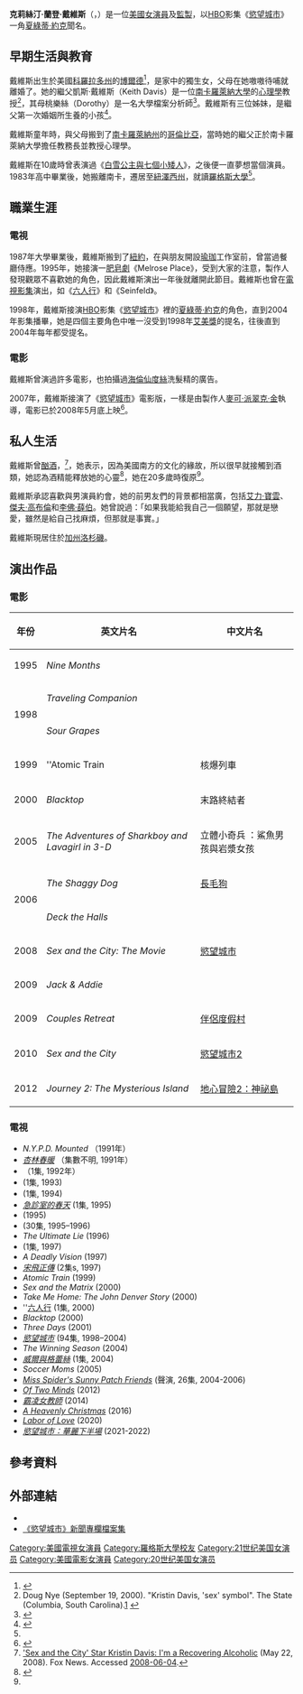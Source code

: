 {{noteTA
|T=zh-tw:克莉絲汀·戴維斯;zh-hk:姬絲汀·戴維絲;zh-cn:克里斯汀·戴维斯;
|G1=Show
|G2=Movie
|G3=TV
}}
{{藝人
| type     = 女演員 
| 姓名     = 克莉絲汀·戴維斯
| 英文名   = Kristin Davis
| 圖片     = Kristin Davis, 2011.jpg
| 圖片尺寸 = 
| 圖片說明 = 
| 原名     = Kristin Landen Davis<br/>克莉絲汀·蘭登·戴維斯
| 出生日期 = {{birth date and age|1965|02|23}}
| 出生地點 = {{USA}}[[科羅拉多州|科羅拉多州]][[博爾德_(科羅拉多州)|博爾德]]
| 別名     = Kristin Lee Davis
| 網站     =
| 職業     = [[演員|演員]]、[[監製|監製]]
| 活躍年代 = 1987年至今
| sagawards = '''喜劇類最佳女配角'''<br/>2001、2003《[[慾望城市|慾望城市]]》
| 配偶     = 
| 代表作 = [[慾望城市|慾望城市]]
| IMDb     = 0004862
}}

'''克莉絲汀·蘭登·戴維斯'''（{{lang-en|Kristin Landen Davis}}，{{bd|1965年|2月23日|catIdx=Davis, Kristin}}）是一位[[美國|美國]][[女演員|女演員]]及[[監製|監製]]，以[[HBO|HBO]]影集《[[慾望城市|慾望城市]]》一角[[夏綠蒂·約克|夏綠蒂·約克]]聞名。

==早期生活與教育==
戴維斯出生於美國[[科羅拉多州|科羅拉多州]]的[[博爾德_(科羅拉多州)|博爾德]]<ref>{{cite web | url=http://video.barnesandnoble.com/search/Biography.asp?z=y&ctr=767581 | title=Barnes and Noble biography | publisher=All Media Guide | accessdate=2007-02-01 | archive-url=https://web.archive.org/web/20120204041317/http://video.barnesandnoble.com/search/Biography.asp?z=y&ctr=767581 | archive-date=2012-02-04 | dead-url=yes }}</ref>，是家中的獨生女，父母在她嗷嗷待哺就離婚了。她的繼父凱斯·戴維斯（Keith Davis）是一位[[南卡羅萊納大學|南卡羅萊納大學]]的[[心理學|心理學]]教授<ref>Doug Nye (September 19, 2000). "Kristin Davis, 'sex' symbol". The State (Columbia, South Carolina).[http://nl.newsbank.com/nl-search/we/Archives?p_product=CS&s_site=thestate&p_multi=CS&p_theme=realcities&p_action=search&p_maxdocs=200&p_topdoc=1&p_text_direct-0=0F10C0DD23C9C2A5&p_field_direct-0=document_id&p_perpage=10&p_sort=YMD_date:D&s_trackval=GooglePM] {{Wayback|url=http://nl.newsbank.com/nl-search/we/Archives?p_product=CS&s_site=thestate&p_multi=CS&p_theme=realcities&p_action=search&p_maxdocs=200&p_topdoc=1&p_text_direct-0=0F10C0DD23C9C2A5&p_field_direct-0=document_id&p_perpage=10&p_sort=YMD_date:D&s_trackval=GooglePM |date=20180622140144 }}</ref>，其母桃樂絲（Dorothy）是一名大學檔案分析師<ref>{{Cite web |url=http://www.filmreference.com/film/93/Kristin-Davis.html |title=存档副本 |accessdate=2008-07-25 |archive-date=2008-09-14 |archive-url=https://web.archive.org/web/20080914124123/http://www.filmreference.com/film/93/Kristin-Davis.html |dead-url=no }}</ref>。戴維斯有三位姊妹，是繼父第一次婚姻所生養的小孩<ref name=Ellen02>{{citeweb|url=http://observer.guardian.co.uk/life/story/0,,647780,00.html|title=Charlotte's web|publisher=The Observer|author=Barbara Ellen|date=February 10, 2002|accessdate=2008-04-14|archive-date=2008-10-12|archive-url=https://web.archive.org/web/20081012224337/http://observer.guardian.co.uk/life/story/0,,647780,00.html|dead-url=no}}</ref>。

戴維斯童年時，與父母搬到了[[南卡羅萊納州|南卡羅萊納州]]的[[哥伦比亚_(南卡罗来纳州)|哥倫比亞]]，當時她的繼父正於南卡羅萊納大學擔任教務長並教授心理學。

戴維斯在10歲時曾表演過《[[白雪公主與七個小矮人|白雪公主與七個小矮人]]》，之後便一直夢想當個演員。1983年高中畢業後，她搬離南卡，遷居至[[紐澤西州|紐澤西州]]，就讀[[羅格斯大學|羅格斯大學]]<ref name=Ellen02 />。

==職業生涯==
===電視===
1987年大學畢業後，戴維斯搬到了[[紐約|紐約]]，在與朋友開設[[瑜珈|瑜珈]]工作室前，曾當過餐廳侍應。1995年，她接演一[[肥皂劇|肥皂劇]]《Melrose Place》，受到大家的注意，製作人發現觀眾不喜歡她的角色，因此戴維斯演出一年後就離開此節目。戴維斯也曾在[[電視影集|電視影集]]演出，如《[[六人行|六人行]]》和《Seinfeld》。

1998年，戴維斯接演[[HBO|HBO]]影集《[[慾望城市|慾望城市]]》裡的[[夏綠蒂·約克|夏綠蒂·約克]]的角色，直到2004年影集播畢，她是四個主要角色中唯一沒受到1998年[[艾美獎|艾美獎]]的提名，往後直到2004年每年都受提名。

===電影===
戴維斯曾演過許多電影，也拍攝過[[海倫仙度絲|海倫仙度絲]]洗髮精的廣告。

2007年，戴維斯接演了《[[慾望城市_(電影)|慾望城市]]》電影版，一樣是由製作人[[麥可·派翠克·金|麥可·派翠克·金]]執導，電影已於2008年5月底上映<ref>{{cite web | url=http://abclocal.go.com/wls/story?section=entertainment&id=4761610 | title="Sex and the City" movie close to green light | publisher=ABC7Chicago | date=November 14, 2006 | accessdate=2007-02-01 | archive-url=https://web.archive.org/web/20070322124844/http://abclocal.go.com/wls/story?section=entertainment&id=4761610 | archive-date=2007-03-22 | dead-url=yes }}</ref>。

==私人生活==
戴維斯曾[[酗酒|酗酒]]，<ref>[http://www.foxnews.com/story/0,2933,357101,00.html 'Sex and the City' Star Kristin Davis: I'm a Recovering Alcoholic] {{Wayback|url=http://www.foxnews.com/story/0,2933,357101,00.html |date=20080827155042 }} (May 22, 2008). Fox News. Accessed [[2008-06-04|2008-06-04]].</ref>，她表示，因為美國南方的文化的緣故，所以很早就接觸到酒類，她認為酒精能釋放她的心靈<ref>{{citeweb|author=Sharon Churcher |url=http://www.dailymail.co.uk/pages/live/articles/showbiz/showbiznews.html?in_article_id=565450&in_page_id=1773 |title=Sex and the shower scene... or how Kristin Davis refused to bare all in Sex And The City movie|publisher=Mail on Sunday|date=May 11, 2008|accessdate=2008-05-11}}</ref>，她在20多歲時復原<ref name=Ellen02/>。

戴維斯承認喜歡與男演員約會，她的前男友們的背景都相當廣，包括[[艾力·寶雲|艾力·寶雲]]、[[傑夫·高布倫|傑夫·高布倫]]和[[李佛·薛伯|李佛·薛伯]]。她曾說過：「如果我能給我自己一個願望，那就是戀愛，雖然是給自己找麻煩，但那就是事實。」

戴維斯現居住於[[加州|加州]][[洛杉磯|洛杉磯]]。

==演出作品==
===電影===
{| border="1" class="wikitable"
|- 
! 年份 || 英文片名 || 中文片名
|-
| 1995 || ''Nine Months'' ||
|-
| rowspan="2" | 1998
| ''Traveling Companion'' ||
|-
| ''Sour Grapes'' || 
|-
| 1999 || ''Atomic Train || 核爆列車
|-
| 2000 || ''Blacktop'' || 末路終結者
|-
| 2005 || ''The Adventures of Sharkboy and Lavagirl in 3-D'' || 立體小奇兵 ：鯊魚男孩與岩漿女孩
|-
| rowspan="2" | 2006
| ''The Shaggy Dog'' || [[長毛狗|長毛狗]]
|-
| ''Deck the Halls'' ||
|-
| 2008 || ''Sex and the City: The Movie'' || [[慾望城市_(電影)|慾望城市]]
|-
| 2009 || ''Jack & Addie'' ||
|-
| 2009 || ''Couples Retreat'' || [[伴侶度假村|伴侶度假村]]
|-
| 2010 || ''Sex and the City'' || [[慾望城市2|慾望城市2]]
|-
| 2012 || ''Journey 2: The Mysterious Island'' || [[地心冒險2：神祕島|地心冒險2：神祕島]]
|}

===電視===
* ''N.Y.P.D. Mounted'' （1991年）
* ''[[杏林春暖|杏林春暖]]'' （集數不明, 1991年）
* ''{{tsl|en|Mann & Machine||Mann & Machine}}'' （1集, 1992年）
* ''{{tsl|en|The Larry Sanders Show||The Larry Sanders Show}}'' (1集, 1993)
* ''{{tsl|en|Dr. Quinn, Medicine Woman||Dr. Quinn, Medicine Woman}}'' (1集, 1994)
* ''[[急診室的春天|急診室的春天]]'' (1集, 1995)
* ''{{tsl|en|Alien Nation: Body and Soul||Alien Nation: Body and Soul}}'' (1995)
* ''{{tsl|en|Melrose Place||Melrose Place}}'' (30集, 1995–1996)
* ''The Ultimate Lie'' (1996)
* ''{{tsl|en|The Single Guy||The Single Guy}}'' (1集, 1997)
* ''A Deadly Vision'' (1997)
* ''[[宋飛正傳|宋飛正傳]]'' (2集s, 1997)
* ''Atomic Train'' (1999)
* ''Sex and the Matrix'' (2000)
* ''Take Me Home: The John Denver Story'' (2000)
* ''[[六人行|六人行]] (1集, 2000)
* ''Blacktop'' (2000)
* ''Three Days'' (2001)
* ''[[慾望城市|慾望城市]]'' (94集, 1998–2004)
* ''The Winning Season'' (2004)
* ''[[威爾與格蕾絲|威爾與格蕾絲]]'' (1集, 2004)
* ''Soccer Moms'' (2005)
* ''[[Miss_Spider's_Sunny_Patch_Friends|Miss Spider's Sunny Patch Friends]]'' (聲演, 26集, 2004-2006)
* ''[[Of_Two_Minds|Of Two Minds]]'' (2012)
* ''[[霸凌女教師_(電視影集)|霸凌女教師]]'' (2014)
* ''[[A_Heavenly_Christmas|A Heavenly Christmas]]''  (2016)
* ''[[Labor_of_Love|Labor of Love]]'' (2020)
* ''[[慾望城市：華麗下半場|慾望城市：華麗下半場]]'' (2021-2022)

==參考資料==
{{reflist}}

== 外部連結==
*{{imdb name|id=0004862|name=Kristin Davis}}
*[http://www.observer.com/2007/sex-and-city 《慾望城市》新聞專欄檔案集]{{Wayback|url=http://www.observer.com/2007/sex-and-city |date=20080129120420 }}

{{Authority control}}
{{DEFAULTSORT: Davis, Kristin}}
[[Category:美國電視女演員|Category:美國電視女演員]]
[[Category:羅格斯大學校友|Category:羅格斯大學校友]]
[[Category:21世纪美国女演员|Category:21世纪美国女演员]]
[[Category:美國電影女演員|Category:美國電影女演員]]
[[Category:20世纪美国女演员|Category:20世纪美国女演员]]